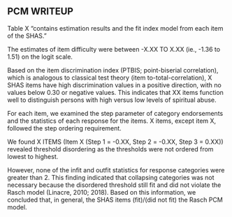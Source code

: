 ## PCM WRITEUP

Table X "contains estimation results and the fit index model from each item of the SHAS."

The estimates of item difficulty were between -X.XX TO X.XX (ie., -1.36 to 1.51) on the logit scale.

Based on the item discrimination index (PTBIS; point-biserial correlation), which is analogous to classical test theory (item to-total-correlation), X SHAS items have high discrimination values in a positive direction, with no values below 0.30 or negative values. This indicates that XX items function well to distinguish persons with high versus low levels of spiritual abuse. 

For each item, we examined the step parameter of category endorsements and the statistics of each response for the items. X items, except item X, followed the step ordering requirement.

We found X ITEMS (Item X (Step 1 = -0.XX, Step 2 = -0.XX, Step 3 = 0.XX)) revealed threshold disordering as the thresholds were not ordered from lowest to highest. 

However, none of the infit and outfit statistics for response categories were greater than 2. This finding indicated that collapsing categories was not necessary because the disordered threshold still fit and did not violate the Rasch model (Linacre, 2010; 2018). Based on this information, we concluded that, in general, the SHAS items (fit)/(did not fit) the Rasch PCM model.